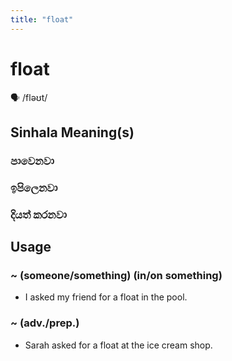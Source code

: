 ```yaml
---
title: "float"
---
```


# float

🗣️ /fləʊt/

## Sinhala Meaning(s)

### පාවෙනවා
### ඉපිලෙනවා
### දියත් කරනවා

## Usage

### ~ (someone/something) (in/on something)

- I asked my friend for a float in the pool.


### ~ (adv./prep.)

- Sarah asked for a float at the ice cream shop.

